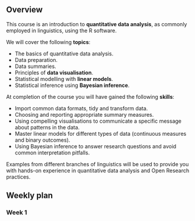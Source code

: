## Overview

This course is an introduction to **quantitative data analysis**, as commonly employed in linguistics, using the R software.

We will cover the following **topics**:

- The basics of quantitative data analysis.
- Data preparation.
- Data summaries.
- Principles of **data visualisation**.
- Statistical modelling with **linear models**.
- Statistical inference using **Bayesian inference**.

At completion of the course you will have gained the following **skills**:

- Import common data formats, tidy and transform data.
- Choosing and reporting appropriate summary measures.
- Using compelling visualisations to communicate a specific message about patterns in the data.
- Master linear models for different types of data (continuous measures and binary outcomes).
- Using Bayesian inference to answer research questions and avoid common interpretation pitfalls.

Examples from different branches of linguistics will be used to provide you with hands-on experience in quantitative data analysis and Open Research practices.

## Weekly plan

### Week 1

